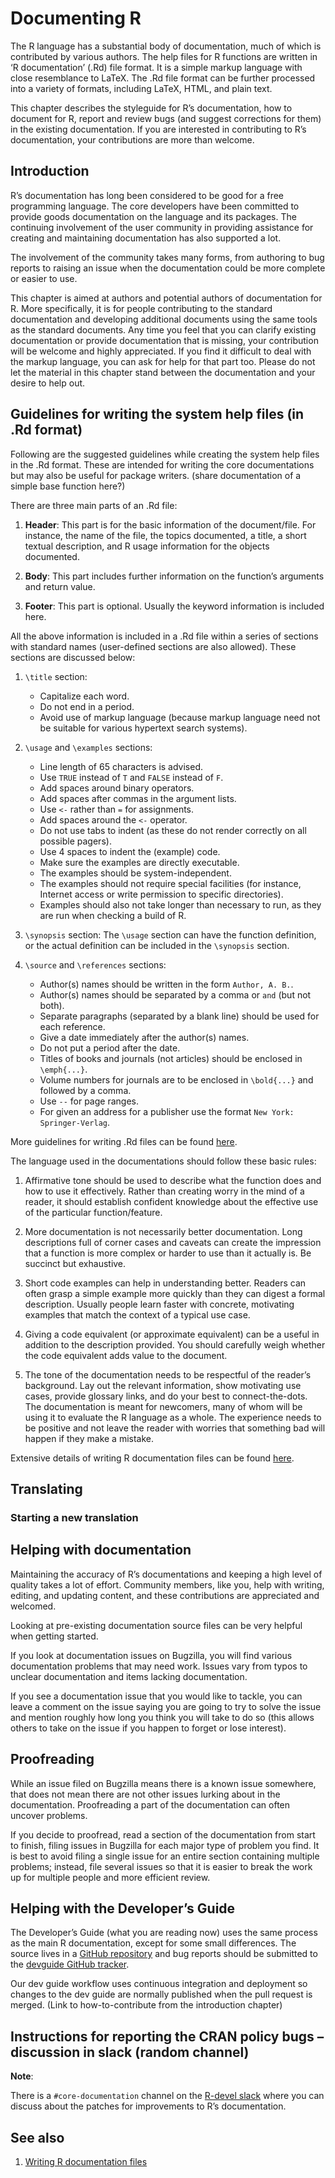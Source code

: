 # Documenting R

The R language has a substantial body of documentation, much of which is contributed by various authors. The help files for R functions are written in 'R documentation' (.Rd) file format. It is a simple markup language with close resemblance to LaTeX. The .Rd file format can be further processed into a variety of formats, including LaTeX, HTML, and plain text.

This chapter describes the styleguide for R's documentation, how to document for R, report and review bugs (and suggest corrections for them) in the existing documentation. If you are interested in contributing to R's documentation, your contributions are more than welcome. 

## Introduction

R’s documentation has long been considered to be good for a free programming language. The core developers have been committed to provide goods documentation on the language and its packages. The continuing involvement of the user community in providing assistance for creating and maintaining documentation has also supported a lot.

The involvement of the community takes many forms, from authoring to bug reports to raising an issue when the documentation could be more complete or easier to use.

This chapter is aimed at authors and potential authors of documentation for R. More specifically, it is for people contributing to the standard documentation and developing additional documents using the same tools as the standard documents. Any time you feel that you can clarify existing documentation or provide documentation that is missing, your contribution will be welcome and highly appreciated. If you find it difficult to deal with the markup language, you can ask for help for that part too. Please do not let the material in this chapter stand between the documentation and your desire to help out.

## Guidelines for writing the system help files (in .Rd format)

Following are the suggested guidelines while creating the system help files in the .Rd format. These are intended for writing the core documentations but may also be useful for package writers. (share documentation of a simple base function here?)

There are three main parts of an .Rd file:

1. **Header**: This part is for the basic information of the document/file. For instance, the name of the file, the topics documented, a title, a short textual description, and R usage information for the objects documented.

2. **Body**: This part includes further information on the function's arguments and return value.

3. **Footer**: This part is optional. Usually the keyword information is included here.

All the above information is included in a .Rd file within a series of sections with standard names (user-defined sections are also allowed). These sections are discussed below:

1. `\title` section:
    * Capitalize each word.
    * Do not end in a period.
    * Avoid use of markup language (because markup language need not be suitable for various hypertext search systems).
    
2. `\usage` and `\examples` sections:
    * Line length of 65 characters is advised.
    * Use `TRUE` instead of `T` and `FALSE` instead of `F`.
    * Add spaces around binary operators.
    * Add spaces after commas in the argument lists.
    * Use `<-` rather than `=` for assignments.
    * Add spaces around the `<-` operator.
    * Do not use tabs to indent (as these do not render correctly on all possible pagers).
    * Use 4 spaces to indent the (example) code.
    * Make sure the examples are directly executable.
    * The examples should be system-independent.
    * The examples should not require special facilities (for instance, Internet access or write permission to specific directories).
    * Examples should also not take longer than necessary to run, as they are run when checking a build of R.
    
3. `\synopsis` section: The `\usage` section can have the function definition, or the actual definition can be included in the `\synopsis` section.

4. `\source` and `\references` sections:
    * Author(s) names should be written in the form `Author, A. B.`.
    * Author(s) names should be separated by a comma or `and` (but not both).
    * Separate paragraphs (separated by a blank line) should be used for each reference.
    * Give a date immediately after the author(s) names.
    * Do not put a period after the date.
    * Titles of books and journals (not articles) should be enclosed in `\emph{...}`.
    * Volume numbers for journals are to be enclosed in `\bold{...}` and followed by a comma.
    * Use `--` for page ranges.
    * For given an address for a publisher use the format `New York: Springer-Verlag`.

More guidelines for writing .Rd files can be found [here](https://developer.r-project.org/Rds.html).

The language used in the documentations should follow these basic rules:

1. Affirmative tone should be used to describe what the function does and how to use it effectively. Rather than creating worry in the mind of a reader, it should establish confident knowledge about the effective use of the particular function/feature.

2. More documentation is not necessarily better documentation. Long descriptions full of corner cases and caveats can create the impression that a function is more complex or harder to use than it actually is. Be succinct but exhaustive. 

3. Short code examples can help in understanding better. Readers can often grasp a simple example more quickly than they can digest a formal description. Usually people learn faster with concrete, motivating examples that match the context of a typical use case. 

4. Giving a code equivalent (or approximate equivalent) can be a useful in addition to the description provided. You should carefully weigh whether the code equivalent adds value to the document.

5. The tone of the documentation needs to be respectful of the reader’s background. Lay out the relevant information, show motivating use cases, provide glossary links, and do your best to connect-the-dots. The documentation is meant for newcomers, many of whom will be using it to evaluate the R language as a whole. The experience needs to be positive and not leave the reader with worries that something bad will happen if they make a mistake. 

Extensive details of writing R documentation files can be found [here](https://cran.r-project.org/doc/manuals/r-release/R-exts.html#Writing-R-documentation-files).

## Translating

### Starting a new translation

## Helping with documentation

Maintaining the accuracy  of R's documentations and keeping a high level of quality takes a lot of effort. Community members, like you, help with writing, editing, and updating content, and these contributions are appreciated and welcomed.

Looking at pre-existing documentation source files can be very helpful when getting started.

If you look at documentation issues on Bugzilla, you will find various documentation problems that may need work. Issues vary from typos to unclear documentation and items lacking documentation.

If you see a documentation issue that you would like to tackle, you can leave a comment on the issue saying you are going to try to solve the issue and mention roughly how long you think you will take to do so (this allows others to take on the issue if you happen to forget or lose interest).

## Proofreading

While an issue filed on Bugzilla means there is a known issue somewhere, that does not mean there are not other issues lurking about in the documentation. Proofreading a part of the documentation can often uncover problems.

If you decide to proofread, read a section of the documentation from start to finish, filing issues in Bugzilla for each major type of problem you find. It is best to avoid filing a single issue for an entire section containing multiple problems; instead, file several issues so that it is easier to break the work up for multiple people and more efficient review.

## Helping with the Developer's Guide

The Developer’s Guide (what you are reading now) uses the same process as the main R documentation, except for some small differences. The source lives in a [GitHub repository](https://github.com/forwards/rdevguide) and bug reports should be submitted to the [devguide GitHub tracker](https://github.com/forwards/rdevguide/issues).

Our dev guide workflow uses continuous integration and deployment so changes to the dev guide are normally published when the pull request is merged. (Link to how-to-contribute from the introduction chapter)

## Instructions for reporting the CRAN policy bugs -- discussion in slack (random channel)

**Note**:

There is a `#core-documentation` channel on the [R-devel slack](https://r-devel.slack.com/) where you can discuss about the patches for improvements to R's documentation. 

## See also

1. [Writing R documentation files](https://cran.r-project.org/doc/manuals/r-release/R-exts.html#Writing-R-documentation-files)